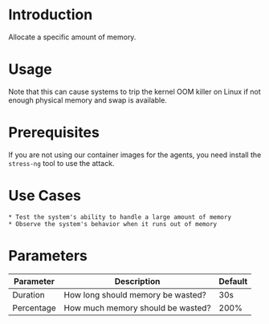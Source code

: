 # Introduction

Allocate a specific amount of memory.

# Usage

Note that this can cause systems to trip the kernel OOM killer on Linux if not enough physical memory and swap is available.

# Prerequisites

If you are not using our container images for the agents, you need install the `stress-ng` tool to use the attack.


# Use Cases

    * Test the system's ability to handle a large amount of memory
    * Observe the system's behavior when it runs out of memory


# Parameters

| Parameter  | Description                       | Default |
|------------|-----------------------------------|---------|
| Duration   | How long should memory be wasted? | 30s     |
| Percentage | How much memory should be wasted? | 200%    |
